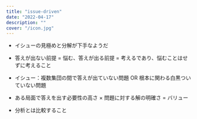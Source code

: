 ```yaml
---
title: "issue-driven"
date: "2022-04-17"
description: ""
cover: "/icon.jpg"
---
```



- イシューの見極めと分解が下手なようだ

- 答えが出ない前提 = 悩む、答えが出る前提 = 考えるであり、悩むことはせずに考えること
- イシュー：複数集団の間で答えが出ていない問題 OR 根本に関わる白黒ついていない問題
- ある局面で答えを出す必要性の高さ × 問題に対する解の明確さ = バリュー
- 分析とは比較すること